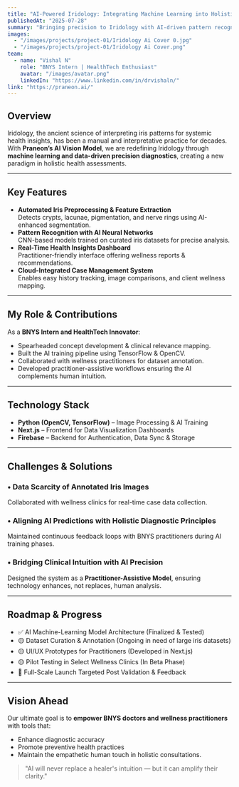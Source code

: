 ```yaml
---
title: "AI-Powered Iridology: Integrating Machine Learning into Holistic Wellness Diagnostics"
publishedAt: "2025-07-28"
summary: "Bringing precision to Iridology with AI-driven pattern recognition, personalized wellness mapping, and practitioner-assistive tools."
images:
  - "/images/projects/project-01/Iridology Ai Cover 0.jpg"
  - "/images/projects/project-01/Iridology Ai Cover.png"
team:
  - name: "Vishal N"
    role: "BNYS Intern | HealthTech Enthusiast"
    avatar: "/images/avatar.png"
    linkedIn: "https://www.linkedin.com/in/drvishaln/"
link: "https://praneon.ai/"
---
```


## Overview
Iridology, the ancient science of interpreting iris patterns for systemic health insights, has been a manual and interpretative practice for decades. With **Praneon’s AI Vision Model**, we are redefining Iridology through **machine learning and data-driven precision diagnostics**, creating a new paradigm in holistic health assessments.

---

## Key Features
- **Automated Iris Preprocessing & Feature Extraction**  
  Detects crypts, lacunae, pigmentation, and nerve rings using AI-enhanced segmentation.
- **Pattern Recognition with AI Neural Networks**  
  CNN-based models trained on curated iris datasets for precise analysis.
- **Real-Time Health Insights Dashboard**  
  Practitioner-friendly interface offering wellness reports & recommendations.
- **Cloud-Integrated Case Management System**  
  Enables easy history tracking, image comparisons, and client wellness mapping.

---

## My Role & Contributions
As a **BNYS Intern and HealthTech Innovator**:
- Spearheaded concept development & clinical relevance mapping.
- Built the AI training pipeline using TensorFlow & OpenCV.
- Collaborated with wellness practitioners for dataset annotation.
- Developed practitioner-assistive workflows ensuring the AI complements human intuition.

---

## Technology Stack
- **Python (OpenCV, TensorFlow)** – Image Processing & AI Training
- **Next.js** – Frontend for Data Visualization Dashboards
- **Firebase** – Backend for Authentication, Data Sync & Storage

---

## Challenges & Solutions
### • Data Scarcity of Annotated Iris Images  
Collaborated with wellness clinics for real-time case data collection.

### • Aligning AI Predictions with Holistic Diagnostic Principles  
Maintained continuous feedback loops with BNYS practitioners during AI training phases.

### • Bridging Clinical Intuition with AI Precision  
Designed the system as a **Practitioner-Assistive Model**, ensuring technology enhances, not replaces, human analysis.

---

## Roadmap & Progress
- ✅ AI Machine-Learning Model Architecture (Finalized & Tested)
- 🟡 Dataset Curation & Annotation (Ongoing in need of large iris datasets)
- 🟡 UI/UX Prototypes for Practitioners (Developed in Next.js)
- 🟡 Pilot Testing in Select Wellness Clinics (In Beta Phase)
- 🚀 Full-Scale Launch Targeted Post Validation & Feedback

---

## Vision Ahead
Our ultimate goal is to **empower BNYS doctors and wellness practitioners** with tools that:
- Enhance diagnostic accuracy
- Promote preventive health practices
- Maintain the empathetic human touch in holistic consultations.

> "AI will never replace a healer's intuition — but it can amplify their clarity."
